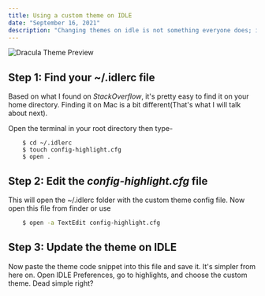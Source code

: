 ```yaml
---
title: Using a custom theme on IDLE
date: "September 16, 2021"
description: "Changing themes on idle is not something everyone does; incase you are interested, here it is!"
---
```


<Image
  alt="Dracula Theme Preview"
  src="/images/dracula.png"
  width={668}
  height={428}
/>

## Step 1: Find your ~/.idlerc file

Based on what I found on _StackOverflow_, it's pretty easy to find it on your home directory. Finding it on Mac is a bit different(That's what I will talk about next).

Open the terminal in your root directory then type-

```shell
    $ cd ~/.idlerc
    $ touch config-highlight.cfg
    $ open .
```

## Step 2: Edit the _config-highlight.cfg_ file

This will open the ~/.idlerc folder with the custom theme config file. Now open this file from finder or use

```bash
    $ open -a TextEdit config-highlight.cfg
```

## Step 3: Update the theme on IDLE

Now paste the theme code snippet into this file and save it. It's simpler from here on. Open IDLE Preferences, go to highlights, and choose the custom theme. Dead simple right?
